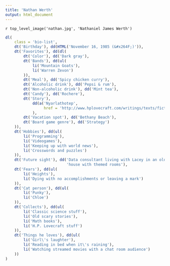 ```yaml
---
title: 'Nathan Werth'
output: html_document
---
```


`r top_level_image('nathan.jpg', 'Nathaniel James Werth')`

```r
dl(
    class = 'bio-list',
    dt('Birthday'), dd(HTML('November 16, 1985 (&#x264F;)')),
    dt('Favorites'), dd(dl(
        dt('Color'), dd('Dark gray'),
        dt('Bands'), dd(ul(
            li('Mountain Goats'),
            li('Warren Zevon')
        )),
        dt('Meal'), dd('Spicy chicken curry'),
        dt('Alcoholic drink'), dd('Pepsi & rum'),
        dt('Non-alcoholic drink'), dd('Mint tea'),
        dt('Candy'), dd('Rochere'),
        dt('Story'),
            dd(a('Nyarlathotep',
                 href = 'http://www.hplovecraft.com/writings/texts/fiction/n.aspx')
            ),
        dt('Vacation spot'), dd('Bethany Beach'),
        dt('Board game genre'), dd('Strategy')
    )),
    dt('Hobbies'), dd(ul(
        li('Programming'),
        li('Videogames'),
        li('Keeping up with world news'),
        li('Crosswords and puzzles')
    )),
    dt('Future sight'), dd('Data consultant living with Lacey in an older',
                           'house with themed rooms'),
    dt('Fears'), dd(ul(
        li('Heights'),
        li('Dying with no accomplishments or leaving a mark')
    )),
    dt('Cat person'), dd(ul(
        li('Punky'),
        li('Chloe')
    )),
    dt('Collects'), dd(ul(
        li('Classic science stuff'),
        li('Old scary stories'),
        li('Math books'),
        li('H.P. Lovecraft stuff')
    )),
    dt('Things he loves'), dd(ul(
        li('Girl\'s laughter'),
        li('Reading in bed when it\'s raining'),
        li('Watching streamed movies with a chat room audience')
    ))
)
```
